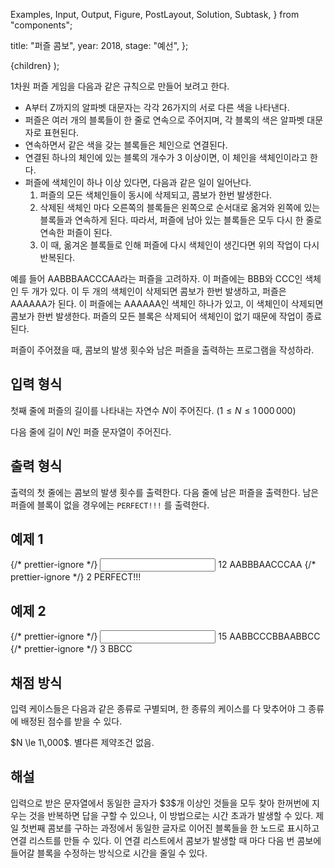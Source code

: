   Examples,
  Input,
  Output,
  Figure,
  PostLayout,
  Solution,
  Subtask,
} from "components";

  title: "퍼즐 콤보",
  year: 2018,
  stage: "예선",
};

  <PostLayout meta={meta}>{children}</PostLayout>
);

$1$차원 퍼즐 게임을 다음과 같은 규칙으로 만들어 보려고 한다.

- A부터 Z까지의 알파벳 대문자는 각각 $26$가지의 서로 다른 색을 나타낸다.
- 퍼즐은 여러 개의 블록들이 한 줄로 연속으로 주어지며, 각 블록의 색은 알파벳 대문자로 표현된다.
- 연속하면서 같은 색을 갖는 블록들은 체인으로 연결된다.
- 연결된 하나의 체인에 있는 블록의 개수가 $3$ 이상이면, 이 체인을 색체인이라고 한다.
- 퍼즐에 색체인이 하나 이상 있다면, 다음과 같은 일이 일어난다.
  1.  퍼즐의 모든 색체인들이 동시에 삭제되고, 콤보가 한번 발생한다.
  2.  삭제된 색체인 마다 오른쪽의 블록들은 왼쪽으로 순서대로 옮겨와 왼쪽에 있는 블록들과 연속하게 된다. 따라서, 퍼즐에 남아 있는 블록들은 모두 다시 한 줄로 연속한 퍼즐이 된다.
  3.  이 때, 옮겨온 블록들로 인해 퍼즐에 다시 색체인이 생긴다면 위의 작업이 다시 반복된다.

예를 들어 AABBBAACCCAA라는 퍼즐을 고려하자. 이 퍼즐에는 BBB와 CCC인 색체인 두 개가 있다. 이 두 개의 색체인이 삭제되면 콤보가 한번 발생하고, 퍼즐은 AAAAAA가 된다. 이 퍼즐에는 AAAAAA인 색체인 하나가 있고, 이 색체인이 삭제되면 콤보가 한번 발생한다. 퍼즐의 모든 블록은 삭제되어 색체인이 없기 때문에 작업이 종료된다.

퍼즐이 주어졌을 때, 콤보의 발생 횟수와 남은 퍼즐을 출력하는 프로그램을 작성하라.

## 입력 형식

첫째 줄에 퍼즐의 길이를 나타내는 자연수 $N$이 주어진다. ($1 \le N \le 1\,000\,000$)

다음 줄에 길이 $N$인 퍼즐 문자열이 주어진다.

## 출력 형식

출력의 첫 줄에는 콤보의 발생 횟수를 출력한다. 다음 줄에 남은 퍼즐을 출력한다. 남은 퍼즐에 블록이 없을 경우에는 `PERFECT!!!` 를 출력한다.

## 예제 1

<Examples>
  {/* prettier-ignore */}
  <Input>
    12
    AABBBAACCCAA
  </Input>
  {/* prettier-ignore */}
  <Output>
    2
    PERFECT!!!
  </Output>
</Examples>

## 예제 2

<Examples>
  {/* prettier-ignore */}
  <Input>
    15
    AABBCCCBBAABBCC
  </Input>
  {/* prettier-ignore */}
  <Output>
    3
    BBCC
  </Output>
</Examples>

## 채점 방식

입력 케이스들은 다음과 같은 종류로 구별되며, 한 종류의 케이스를 다 맞추어야 그 종류에 배정된 점수를 받을 수 있다.

<Subtask index={1} score={70}>
  $N \le 1\,000$.
</Subtask>
<Subtask index={2} score={130}>
  별다른 제약조건 없음.
</Subtask>

## 해설

<Solution>
  입력으로 받은 문자열에서 동일한 글자가 $3$개 이상인 것들을 모두 찾아 한꺼번에
  지우는 것을 반복하면 답을 구할 수 있으나, 이 방법으로는 시간 초과가 발생할 수
  있다. 제일 첫번째 콤보를 구하는 과정에서 동일한 글자로 이어진 블록들을 한
  노드로 표시하고 연결 리스트를 만들 수 있다. 이 연결 리스트에서 콤보가 발생할
  때 마다 다음 번 콤보에 들어갈 블록을 수정하는 방식으로 시간을 줄일 수 있다.
</Solution>
